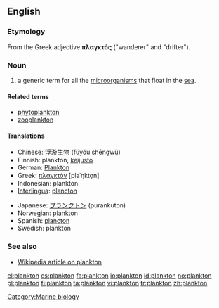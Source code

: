 {{also|Plankton}}
==English==

===Etymology===
From the Greek adjective '''πλαγκτός''' ("wanderer" and "drifter").

===Noun===
{{en-noun|-}}

# a generic term for all the [[microorganism]]s that float in the [[sea]].

====Related terms====
* [[phytoplankton]]
* [[zooplankton]]

====Translations====
{{trans-top|generic term for all the microorganisms that float in the sea}}
* Chinese: [[浮游生物]] (fúyóu shēngwù)
* Finnish: plankton, [[keijusto]]
* German: [[Plankton]] {{n}}
* Greek: [[πλαγκτόν]] [plaˈŋkto̞n] {{n}}
* Indonesian: plankton
* [[Interlingua]]: [[plancton]]
{{trans-mid}}
* Japanese: [[プランクトン]] (purankuton)
* Norwegian: plankton {{n}}
* Spanish: [[plancton]]
* Swedish: plankton {{n}}
{{trans-bottom}}

===See also===
* [[w:plankton|Wikipedia article on plankton]]

[[Category:Marine biology]]

[[el:plankton]]
[[es:plankton]]
[[fa:plankton]]
[[io:plankton]]
[[id:plankton]]
[[no:plankton]]
[[pl:plankton]]
[[fi:plankton]]
[[ta:plankton]]
[[vi:plankton]]
[[tr:plankton]]
[[zh:plankton]]